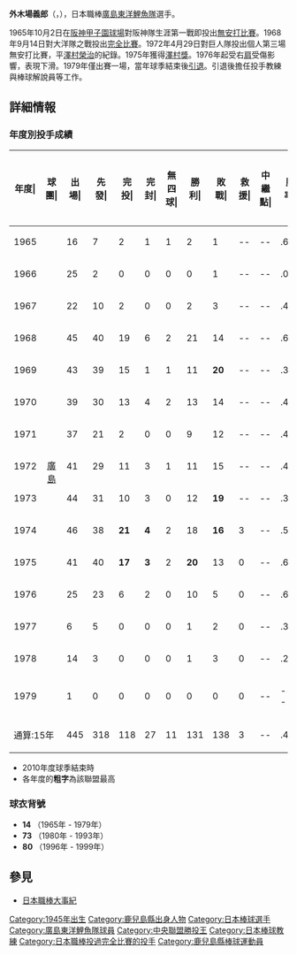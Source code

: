 '''外木場義郎'''（{{jpn|j=外木場 義郎|hg=そとこば よしろう|rm=Sotokoba Yoshirō}}，{{bd|1945年|6月1日|||}}），日本職棒[[廣島東洋鯉魚隊|廣島東洋鯉魚隊]]選手。

1965年10月2日在[[阪神甲子園球場|阪神甲子園球場]]對阪神隊生涯第一戰即投出[[無安打比賽|無安打比賽]]。1968年9月14日對大洋隊之戰投出[[完全比賽|完全比賽]]。1972年4月29日對巨人隊投出個人第三場無安打比賽，平[[澤村榮治|澤村榮治]]的紀錄。1975年獲得[[澤村獎|澤村獎]]。1976年起受右[[肩|肩]]受傷影響，表現下滑。1979年僅出賽一場，當年球季結束後[[引退|引退]]。引退後擔任投手教練與棒球解說員等工作。

== 詳細情報 ==
=== 年度別投手成績 ===
{| class="wikitable" style="text-align:right; font-size:small"
|-bgcolor="#efefef"
!年度|!!球團|!!出場|!!先發|!!完投|!!完封|!!無四球|!!勝利|!!敗戰|!!救援|!!中繼點|!!勝率|!!打者|!!投球<br>局數|!!被<br>安<br>打|!!被全壘打|!!保送|!!敬遠|!!觸身球|!!三<br>振<br>數|!!暴投|!!犯規|!!失分|!!自<br>責<br>分|!!防<br>禦<br>率|!!WHIP
|-
|style="text-align:center"|1965
|rowspan="15" style="text-align: center;"|[[廣島東洋鯉魚|廣島]]
|16||7||2||1||1||2||1||--||--||.667||190||51.1||30||1||12||1||0||34||0||0||9||8||1.41||0.82
|-
|style="text-align:center"|1966
|25||2||0||0||0||0||1||--||--||.000||133||32.1||26||5||11||0||1||23||1||0||14||13||3.66||1.14
|-
|style="text-align:center"|1967
|22||10||2||0||0||2||3||--||--||.400||301||78.1||50||5||17||1||4||57||2||0||26||23||2.65||0.86
|-
|style="text-align:center"|1968
|45||40||19||6||2||21||14||--||--||.600||1169||302.1||198||22||83||6||6||260||2||0||78||65||'''1.94'''||0.93
|-
|style="text-align:center"|1969
|43||39||15||1||1||11||'''20'''||--||--||.355||'''1216'''||'''304.1'''||226||24||84||4||9||223||2||2||101||'''91'''||2.69||1.02
|-
|style="text-align:center"|1970
|39||30||13||4||2||13||14||--||--||.481||893||228.1||169||28||49||6||11||157||3||0||74||67||2.64||0.95
|-
|style="text-align:center"|1971
|37||21||2||0||0||9||12||--||--||.429||665||155.1||145||20||47||5||10||113||1||0||80||67||3.89||1.24
|-
|style="text-align:center"|1972
|41||29||11||3||1||11||15||--||--||.423||936||230.2||200||23||60||2||7||158||1||0||93||86||3.35||1.13
|-
|style="text-align:center"|1973
|44||31||10||3||0||12||'''19'''||--||--||.387||998||249.0||199||23||74||4||5||160||0||1||81||73||2.64||1.10
|-
|style="text-align:center"|1974
|46||38||'''21'''||'''4'''||2||18||'''16'''||3||--||.529||'''1236'''||'''310.1'''||'''259'''||34||85||6||9||196||0||0||105||97||2.82||1.11
|-
|style="text-align:center"|1975
|41||40||'''17'''||'''3'''||2||'''20'''||13||0||--||.606||'''1174'''||'''287.0'''||240||29||'''89'''||7||9||'''193'''||3||0||'''105'''||'''94'''||2.95||1.15
|-
|style="text-align:center"|1976
|25||23||6||2||0||10||5||0||--||.667||607||144.1||136||19||52||1||2||86||3||0||71||63||3.94||1.30
|-
|style="text-align:center"|1977
|6||5||0||0||0||1||2||0||--||.333||99||21.1||26||2||10||0||1||4||1||0||14||13||5.57||1.69
|-
|style="text-align:center"|1978
|14||3||0||0||0||1||3||0||--||.250||110||23.1||22||4||18||1||2||14||1||0||17||15||5.87||1.71
|-
|style="text-align:center"|1979
|1||0||0||0||0||0||0||0||--||----||3||1.0||0||0||0||0||0||0||0||0||0||0||0.00||0.00
|-
!colspan="2"|通算:15年
|445||318||118||27||11||131||138||3||--||.487||9730||2419.1||1926||239||691||44||76||1678||20||3||868||775||2.88||1.08
|}
*  2010年度球季結束時
* 各年度的'''粗字'''為該聯盟最高

=== 球衣背號 ===
* '''14''' （1965年 - 1979年）
* '''73''' （1980年 - 1993年）
* '''80''' （1996年 - 1999年）

==參見==
* [[日本職棒大事紀|日本職棒大事紀]]
{{日本職棒完全比賽達成者}}
{{澤村榮治獎歷任名單}}
{{日本中央聯盟最佳九人投手}}
{{日本中央聯盟最多勝投手}}
{{日本中央聯盟最多奪三振投手}}
{{日本中央聯盟最優秀防禦率}}

{{DEFAULTSORT:Sotokoba, Yoshiro}}

[[Category:1945年出生|Category:1945年出生]]
[[Category:鹿兒島縣出身人物|Category:鹿兒島縣出身人物]]
[[Category:日本棒球選手|Category:日本棒球選手]]
[[Category:廣島東洋鯉魚隊球員|Category:廣島東洋鯉魚隊球員]]
[[Category:中央聯盟勝投王|Category:中央聯盟勝投王]]
[[Category:日本棒球教練|Category:日本棒球教練]]
[[Category:日本職棒投過完全比賽的投手|Category:日本職棒投過完全比賽的投手]]
[[Category:鹿兒島縣棒球運動員|Category:鹿兒島縣棒球運動員]]